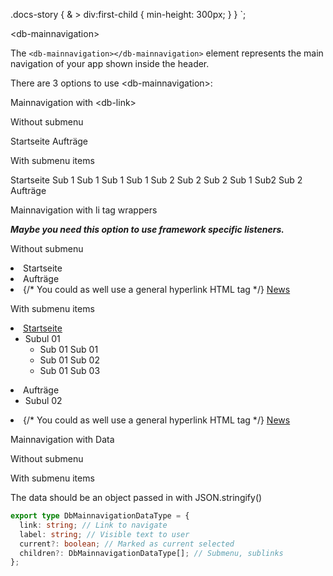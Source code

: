 

  .docs-story {
    & > div:first-child {
      min-height: 300px;
    }
  }
`;

<Meta title="Navigation/Main Navigation/Intro" />

<StyledCanvas>

<db-headline variant="1">&lt;db-mainnavigation&gt;</db-headline>

The `<db-mainnavigation></db-mainnavigation>` element represents the main navigation of your app shown inside the header.

There are 3 options to use &lt;db-mainnavigation&gt;:

<db-headline>Mainnavigation with &lt;db-link&gt;</db-headline>

<db-headline variant="4">Without submenu</db-headline>

<Canvas>
  <db-mainnavigation>
    <db-link href="#" rel="index" current="page">
      Startseite
    </db-link>
    <db-link href="#" rel="offers">
      Aufträge
    </db-link>
  </db-mainnavigation>
</Canvas>

<db-headline variant="4">With submenu items</db-headline>

<Canvas>
  <db-mainnavigation>
    <db-link href="#" current="page">
      Startseite
      <db-link href="#">
        Sub 1
        <db-link href="#">Sub 1 Sub 1</db-link>
        <db-link href="#">Sub 1 Sub 2</db-link>
      </db-link>
      <db-link href="#">
        Sub 2
        <db-link href="#">Sub 2 Sub 1</db-link>
        <db-link href="#">Sub2 Sub 2</db-link>
      </db-link>
    </db-link>
    <db-link href="#" rel="offers">
      Aufträge
    </db-link>
  </db-mainnavigation>
</Canvas>

<db-headline>Mainnavigation with li tag wrappers</db-headline>

<i>
  <strong>
    Maybe you need this option to use framework specific listeners.
  </strong>
</i>

<db-headline variant="4">Without submenu</db-headline>

<Canvas>
  <db-mainnavigation>
    <li>
      <db-link href="#" current="page">
        Startseite
      </db-link>
    </li>
    <li>
      <db-link href="#">
        Aufträge
      </db-link>
    </li>
    <li>
      {/* You could as well use a general hyperlink HTML tag */}
      <a href="#">News</a>
    </li>
  </db-mainnavigation>
</Canvas>

<db-headline variant="4">With submenu items</db-headline>

<Canvas>
  <db-mainnavigation>
    <li>
      <a href="#" aria-current="page">
        Startseite
      </a>
      <ul>
        <li>
          <db-link href="#">
            Subul 01
          </db-link>
          <ul>
            <li>
              <db-link href="#">
                Sub 01 Sub 01
              </db-link>
            </li>
            <li>
              <db-link href="#">
                Sub 01 Sub 02
              </db-link>
            </li>
            <li>
              <db-link href="#">
                Sub 01 Sub 03
              </db-link>
            </li>
          </ul>
        </li>
      </ul>
    </li>
    <li>
      <db-link href="#">
        Aufträge
      </db-link>
      <ul>
        <li>
          <db-link href="#">
            Subul 02
          </db-link>
        </li>
      </ul>
    </li>
    <li>
      {/* You could as well use a general hyperlink HTML tag */}
      <a href="#">News</a>
    </li>
  </db-mainnavigation>
</Canvas>

<db-headline>Mainnavigation with Data</db-headline>

<db-headline variant="4">Without submenu</db-headline>

<Canvas>
  <db-mainnavigation data={mockData()} />
</Canvas>

<db-headline variant="4">With submenu items</db-headline>

<Canvas>
  <db-mainnavigation data={mockDataSub()} />
</Canvas>

The data should be an object passed in with JSON.stringify()

```typescript
export type DbMainnavigationDataType = {
  link: string; // Link to navigate
  label: string; // Visible text to user
  current?: boolean; // Marked as current selected
  children?: DbMainnavigationDataType[]; // Submenu, sublinks
};

```

</StyledCanvas>

<Readme />

